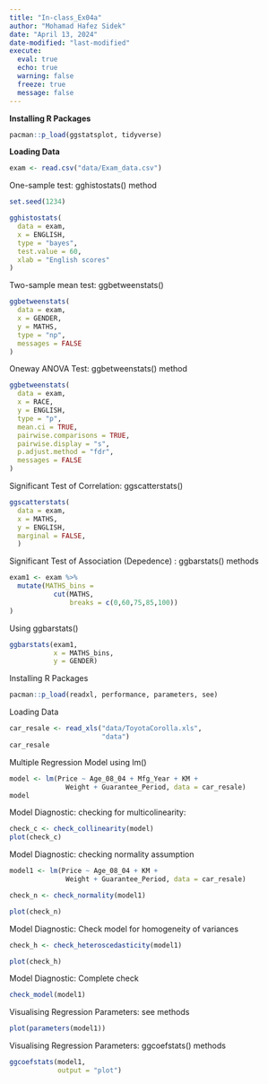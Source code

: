 ```yaml
---
title: "In-class_Ex04a"
author: "Mohamad Hafez Sidek"
date: "April 13, 2024"
date-modified: "last-modified"
execute:
  eval: true
  echo: true
  warning: false
  freeze: true
  message: false
---
```


**Installing R Packages**

```r
pacman::p_load(ggstatsplot, tidyverse)
```

**Loading Data**

```r
exam <- read.csv("data/Exam_data.csv")

```

One-sample test: gghistostats() method
```r
set.seed(1234)

gghistostats(
  data = exam,
  x = ENGLISH,
  type = "bayes",
  test.value = 60,
  xlab = "English scores"
)
```
Two-sample mean test: ggbetweenstats()
```r
ggbetweenstats(
  data = exam,
  x = GENDER, 
  y = MATHS,
  type = "np",
  messages = FALSE
)
```

Oneway ANOVA Test: ggbetweenstats() method
```r
ggbetweenstats(
  data = exam,
  x = RACE, 
  y = ENGLISH,
  type = "p",
  mean.ci = TRUE, 
  pairwise.comparisons = TRUE, 
  pairwise.display = "s",
  p.adjust.method = "fdr",
  messages = FALSE
)
```

Significant Test of Correlation: ggscatterstats()
```r
ggscatterstats(
  data = exam,
  x = MATHS,
  y = ENGLISH,
  marginal = FALSE,
  )
```

Significant Test of Association (Depedence) : ggbarstats() methods
```r
exam1 <- exam %>% 
  mutate(MATHS_bins = 
           cut(MATHS, 
               breaks = c(0,60,75,85,100))
)
```

Using ggbarstats()
```r
ggbarstats(exam1, 
           x = MATHS_bins, 
           y = GENDER)
```

Installing R Packages
```r
pacman::p_load(readxl, performance, parameters, see)
```

Loading Data
```r
car_resale <- read_xls("data/ToyotaCorolla.xls", 
                       "data")
car_resale
```

Multiple Regression Model using lm()
```r
model <- lm(Price ~ Age_08_04 + Mfg_Year + KM + 
              Weight + Guarantee_Period, data = car_resale)
model
```

Model Diagnostic: checking for multicolinearity:
```r
check_c <- check_collinearity(model)
plot(check_c)
```

Model Diagnostic: checking normality assumption
```r
model1 <- lm(Price ~ Age_08_04 + KM + 
              Weight + Guarantee_Period, data = car_resale)

check_n <- check_normality(model1)

plot(check_n)
```

Model Diagnostic: Check model for homogeneity of variances
```r
check_h <- check_heteroscedasticity(model1)

plot(check_h)
```

Model Diagnostic: Complete check
```r
check_model(model1)
```

Visualising Regression Parameters: see methods
```r
plot(parameters(model1))
```

Visualising Regression Parameters: ggcoefstats() methods
```r
ggcoefstats(model1, 
            output = "plot")
```